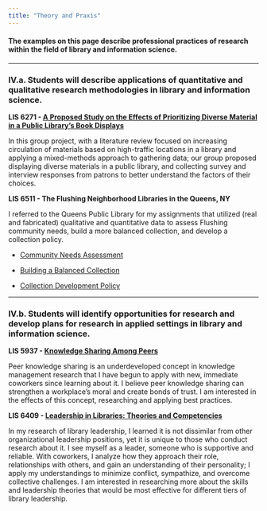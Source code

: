 ```yaml
---
title: "Theory and Praxis"
---
```


#### **The examples on this page describe professional practices of research within the field of library and information science.**

------------------------------------------------------------------------

### **IV.a. Students will describe applications of quantitative and qualitative research methodologies in library and information science.**

**LIS 6271 - [A Proposed Study on the Effects of Prioritizing Diverse Material in a Public Library's Book Displays](img/diverse_displays.pdf){target="_blank"}**

In this group project, with a literature review focused on increasing circulation of materials based on high-traffic locations in a library and applying a mixed-methods approach to gathering data; our group proposed displaying diverse materials in a public library, and collecting survey and interview responses from patrons to better understand the factors of their choices.

**LIS 6511 - The Flushing Neighborhood Libraries in the Queens, NY**

I referred to the Queens Public Library for my assignments that utilized (real and fabricated) qualitative and quantitative data to assess Flushing community needs, build a more balanced collection, and develop a collection policy.

-   [Community Needs Assessment](img/community_needs_assessment.pdf){target="_blank"}

-   [Building a Balanced Collection](img/building_a_balanced_collection.pdf){target="_blank"}

-   [Collection Development Policy](img/collection_policy.pdf){target="_blank"}

------------------------------------------------------------------------

### **IV.b. Students will identify opportunities for research and develop plans for research in applied settings in library and information science.**

**LIS 5937 - [Knowledge Sharing Among Peers](img/peer.pdf){target="_blank"}**

Peer knowledge sharing is an underdeveloped concept in knowledge management research that I have begun to apply with new, immediate coworkers since learning about it. I believe peer knowledge sharing can strengthen a workplace's moral and create bonds of trust. I am interested in the effects of this concept, researching and applying best practices.

**LIS 6409 - [Leadership in Libraries: Theories and Competencies](img/leadership%20in%20libraries.pdf){target="_blank"}**

In my research of library leadership, I learned it is not dissimilar from other organizational leadership positions, yet it is unique to those who conduct research about it. I see myself as a leader, someone who is supportive and reliable. With coworkers, I analyze how they approach their role, relationships with others, and gain an understanding of their personality; I apply my understandings to minimize conflict, sympathize, and overcome collective challenges. I am interested in researching more about the skills and leadership theories that would be most effective for different tiers of library leadership.